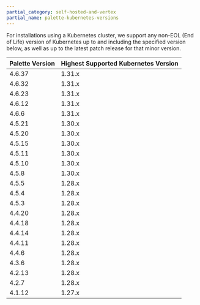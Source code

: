 ```yaml
---
partial_category: self-hosted-and-vertex
partial_name: palette-kubernetes-versions
---
```


For installations using a Kubernetes cluster, we support any non-EOL (End of Life) version of Kubernetes up to and including the specified version below, as well as up to the latest patch release for that minor version.

| **Palette Version** <!-- kubernetes-max-version-table --> | **Highest Supported Kubernetes Version** |
| ------------------- | ---------------------- |
| <!-- k8s-max-4.6.x --> 4.6.37 | 1.31.x |
| <!-- k8s-max-4.6.c --> 4.6.32 | 1.31.x |
| <!-- k8s-max-4.6.b --> 4.6.23 | 1.31.x |
| <!-- k8s-max-4.6.a --> 4.6.12 | 1.31.x |
| 4.6.6               | 1.31.x                 |
| 4.5.21              | 1.30.x                 |
| 4.5.20              | 1.30.x                 |
| 4.5.15              | 1.30.x                 |
| 4.5.11              | 1.30.x                 |
| 4.5.10              | 1.30.x                 |
| 4.5.8               | 1.30.x                 |
| 4.5.5               | 1.28.x                 |
| 4.5.4               | 1.28.x                 |
| 4.5.3               | 1.28.x                 |
| 4.4.20              | 1.28.x                 |
| 4.4.18              | 1.28.x                 |
| 4.4.14              | 1.28.x                 |
| 4.4.11              | 1.28.x                 |
| 4.4.6               | 1.28.x                 |
| 4.3.6               | 1.28.x                 |
| 4.2.13              | 1.28.x                 |
| 4.2.7               | 1.28.x                 |
| 4.1.12              | 1.27.x                 |
